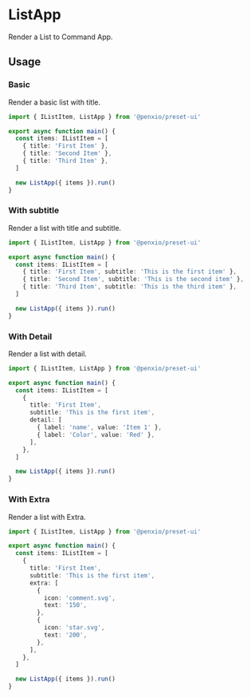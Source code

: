 # ListApp

Render a List to Command App.

## Usage

### Basic

Render a basic list with title.

```ts
import { IListItem, ListApp } from '@penxio/preset-ui'

export async function main() {
  const items: IListItem = [
    { title: 'First Item' },
    { title: 'Second Item' },
    { title: 'Third Item' },
  ]

  new ListApp({ items }).run()
}
```

### With subtitle

Render a list with title and subtitle.

```ts
import { IListItem, ListApp } from '@penxio/preset-ui'

export async function main() {
  const items: IListItem = [
    { title: 'First Item', subtitle: 'This is the first item' },
    { title: 'Second Item', subtitle: 'This is the second item' },
    { title: 'Third Item', subtitle: 'This is the third item' },
  ]

  new ListApp({ items }).run()
}
```

### With Detail

Render a list with detail.

```ts
import { IListItem, ListApp } from '@penxio/preset-ui'

export async function main() {
  const items: IListItem = [
    {
      title: 'First Item',
      subtitle: 'This is the first item',
      detail: [
        { label: 'name', value: 'Item 1' },
        { label: 'Color', value: 'Red' },
      ],
    },
  ]

  new ListApp({ items }).run()
}
```

### With Extra

Render a list with Extra.

```ts
import { IListItem, ListApp } from '@penxio/preset-ui'

export async function main() {
  const items: IListItem = [
    {
      title: 'First Item',
      subtitle: 'This is the first item',
      extra: [
        {
          icon: 'comment.svg',
          text: '150',
        },
        {
          icon: 'star.svg',
          text: '200',
        },
      ],
    },
  ]

  new ListApp({ items }).run()
}
```
